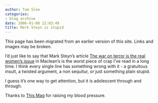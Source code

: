 ```yaml
---
author: Tom Slee
categories:
- blog archive
date: 2006-01-08 22:03:49
title: Mark Steyn is stupid
---
```


::: {.callout-note}

This page has been migrated from an earlier version of this site. 
Links and images may be broken.

:::



				

I'd just like to say that Mark Steyn's article [The war on terror is the real women's issue](http://www.macleans.ca/culture/books/article.jsp?content=20060109_118922_118922) in Maclean's is the worst piece of crap I've read in a long time. I think every single line has something wrong with it - a gratuitous insult, a twisted argument, a non sequitur, or just something plain stupid. 




I guess it's one way to get attention, but it is adolescent through and through.




Thanks to [This Mag](http://blog.thismagazine.ca/archives/2006/01/the_cooptingor.html) for raising my blood pressure.


		
